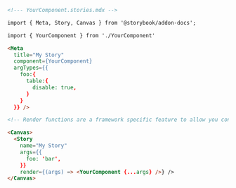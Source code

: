 ```md
<!--- YourComponent.stories.mdx -->

import { Meta, Story, Canvas } from '@storybook/addon-docs';

import { YourComponent } from './YourComponent'

<Meta 
  title="My Story"
  component={YourComponent} 
  argTypes={{
    foo:{
      table:{
        disable: true,
      }
    }
  }} />

<!-- Render functions are a framework specific feature to allow you control on how the component renders -->

<Canvas>
  <Story 
    name="My Story"
    args={{ 
      foo: 'bar',
    }}
    render={(args) => <YourComponent {...args} />} />
</Canvas>
```

